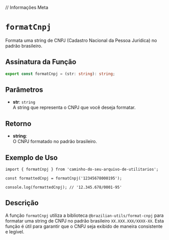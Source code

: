 
// Informações Meta
<Meta title="Functions/formatCnpj" />

# `formatCnpj`

Formata uma string de CNPJ (Cadastro Nacional da Pessoa Jurídica) no padrão brasileiro.

## Assinatura da Função

```typescript
export const formatCnpj = (str: string): string;
```

## Parâmetros

- **str**: `string`  
  A string que representa o CNPJ que você deseja formatar.

## Retorno

- **string**:  
  O CNPJ formatado no padrão brasileiro.

## Exemplo de Uso

```tsx
import { formatCnpj } from 'caminho-do-seu-arquivo-de-utilitarios';

const formattedCnpj = formatCnpj('12345678000195');

console.log(formattedCnpj); // '12.345.678/0001-95'
```

## Descrição

A função `formatCnpj` utiliza a biblioteca `@brazilian-utils/format-cnpj` para formatar uma string de CNPJ no padrão brasileiro `XX.XXX.XXX/XXXX-XX`. Esta função é útil para garantir que o CNPJ seja exibido de maneira consistente e legível.
